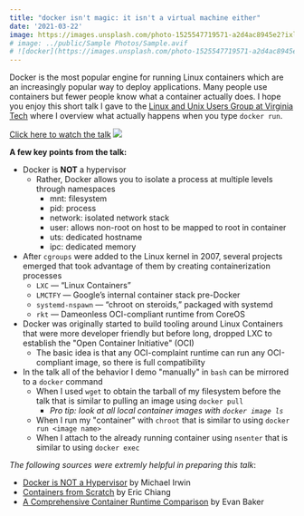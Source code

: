 ```yaml
---
title: "docker isn't magic: it isn't a virtual machine either"
date: '2021-03-22'
image: https://images.unsplash.com/photo-1525547719571-a2d4ac8945e2?ixlib=rb-4.0.3&ixid=MnwxMjA3fDB8MHxwaG90by1wYWdlfHx8fGVufDB8fHx8&auto=format&fit=crop&w=464&q=80
# image: ../public/Sample Photos/Sample.avif
# ![docker](https://images.unsplash.com/photo-1525547719571-a2d4ac8945e2?ixlib=rb-4.0.3&ixid=MnwxMjA3fDB8MHxwaG90by1wYWdlfHx8fGVufDB8fHx8&auto=format&fit=crop&w=464&q=80)
---
```


Docker is the most popular engine for running Linux containers which are an increasingly popular way to deploy applications. Many people use containers but fewer people know what a container actually does. I hope you enjoy this short talk I gave to the [Linux and Unix Users Group at Virginia Tech](https://vtluug.org) where I overview what actually happens when you type `docker run`.

[Click here to watch the talk](https://www.youtube.com/watch?v=a6Hb8mWKLZY)
[![](https://img.youtube.com/vi/a6Hb8mWKLZY/0.jpg)](https://www.youtube.com/watch?v=a6Hb8mWKLZY)

**A few key points from the talk:**

- Docker is **NOT** a hypervisor
  - Rather, Docker allows you to isolate a process at multiple levels through namespaces
    - mnt: filesystem
    - pid: process
    - network: isolated network stack
    - user: allows non-root on host to be mapped to root in container
    - uts: dedicated hostname
    - ipc: dedicated memory
- After `cgroups` were added to the Linux kernel in 2007, several projects emerged that took advantage of them by creating containerization processes
  - `LXC` — “Linux Containers”
  - `LMCTFY` — Google’s internal container stack pre-Docker
  - `systemd-nspawn` — “chroot on steroids,” packaged with systemd
  - `rkt` — Dameonless OCI-compliant runtime from CoreOS
- Docker was originally started to build tooling around Linux Containers that were more developer friendly but before long, dropped LXC to establish the "Open Container Initiative" (OCI)
  - The basic idea is that any OCI-complaint runtime can run any OCI-compliant image, so there is full compatibility
- In the talk all of the behavior I demo "manually" in `bash` can be mirrored to a `docker` command
  - When I used `wget` to obtain the tarball of my filesystem before the talk that is similar to pulling an image using `docker pull`
    - _Pro tip: look at all local container images with `docker image ls`_
  - When I run my "container" with `chroot` that is similar to using `docker run <image name>`
  - When I attach to the already running container using `nsenter` that is similar to using `docker exec`

_The following sources were extremly helpful in preparing this talk_:

- [Docker is NOT a Hypervisor](https://blog.mikesir87.io/2017/05/docker-is-not-a-hypervisor/) by Michael Irwin
- [Containers from Scratch](https://ericchiang.github.io/post/containers-from-scratch/) by Eric Chiang
- [A Comprehensive Container Runtime Comparison](https://www.capitalone.com/tech/cloud/container-runtime/) by Evan Baker
